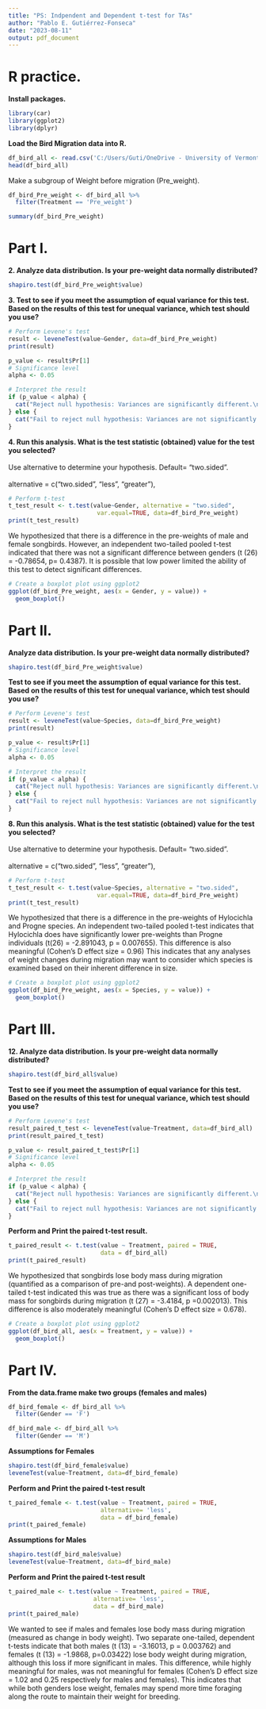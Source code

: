 ```yaml
---
title: "PS: Indpendent and Dependent t-test for TAs"
author: "Pablo E. Gutiérrez-Fonseca"
date: "2023-08-11"
output: pdf_document
---
```


# **R practice.<br />**  
\vspace{1em}

**Install packages.<br />**  
```r
library(car)
library(ggplot2)
library(dplyr)
```
\vspace{1em}

**Load the Bird Migration data into R.<br />**   
```r
df_bird_all <- read.csv('C:/Users/Guti/OneDrive - University of Vermont/Curriculum/07_ Cursos/NR-2400/Problem set_ Independent and Dependent t-tests/Bird_Migration.csv')
head(df_bird_all)
```
\vspace{1em}

Make a subgroup of Weight before migration (Pre_weight).
```r
df_bird_Pre_weight <- df_bird_all %>% 
  filter(Treatment == 'Pre_weight')

summary(df_bird_Pre_weight)
```
\newpage



# **Part I.**<br />  
**2. Analyze data distribution. Is your pre-weight data normally distributed?**  
```r
shapiro.test(df_bird_Pre_weight$value)
```
\vspace{1em}

**3. Test to see if you meet the assumption of equal variance for this test. Based on the results of this test for unequal variance, which test should you use?**  
```r
# Perform Levene's test
result <- leveneTest(value~Gender, data=df_bird_Pre_weight)
print(result)
```
\vspace{1em} 

```r
p_value <- result$Pr[1]
# Significance level
alpha <- 0.05

# Interpret the result
if (p_value < alpha) {
  cat("Reject null hypothesis: Variances are significantly different.\n")
} else {
  cat("Fail to reject null hypothesis: Variances are not significantly different.\n")
}
```
\vspace{1em}

**4. Run this analysis. What is the test statistic (obtained) value for the test you selected?**<br />  
 Use alternative to determine your hypothesis. Default= "two.sided".<br />   
 alternative = c("two.sided", "less", "greater"),
```r
# Perform t-test
t_test_result <- t.test(value~Gender, alternative = "two.sided",
                         var.equal=TRUE, data=df_bird_Pre_weight)
print(t_test_result)
```
\vspace{1em}
We hypothesized that there is a difference in the pre-weights of male and female songbirds. However, an independent two-tailed pooled t-test indicated that there was not a significant difference between genders (t (26) = -0.78654, p= 0.4387). It is possible that low power limited the ability of this test to detect significant differences. 
\vspace{1em}

```r
# Create a boxplot plot using ggplot2
ggplot(df_bird_Pre_weight, aes(x = Gender, y = value)) +
  geom_boxplot()  
```
\vspace{10em}




# **Part II.**<br />  
**Analyze data distribution. Is your pre-weight data normally distributed?**  
```r
shapiro.test(df_bird_Pre_weight$value)
```
\vspace{1em}

**Test to see if you meet the assumption of equal variance for this test. Based on the results of this test for unequal variance, which test should you use?**  
```r
# Perform Levene's test
result <- leveneTest(value~Species, data=df_bird_Pre_weight)
print(result)
```
\vspace{1em} 

```r
p_value <- result$Pr[1]
# Significance level
alpha <- 0.05

# Interpret the result
if (p_value < alpha) {
  cat("Reject null hypothesis: Variances are significantly different.\n")
} else {
  cat("Fail to reject null hypothesis: Variances are not significantly different.\n")
}
```
\vspace{1em}

**8. Run this analysis. What is the test statistic (obtained) value for the test you selected?**<br />  
 Use alternative to determine your hypothesis. Default= "two.sided".<br />   
 alternative = c("two.sided", "less", "greater"),
```r
# Perform t-test
t_test_result <- t.test(value~Species, alternative = "two.sided",
                         var.equal=TRUE, data=df_bird_Pre_weight)
print(t_test_result)
```
\vspace{1em}
We hypothesized that there is a difference in the pre-weights of Hylocichla and Progne species. An independent two-tailed pooled t-test indicates that Hylocichla does have significantly lower pre-weights than Progne individuals (t(26) = -2.891043, p = 0.007655).  This difference is also meaningful (Cohen’s D effect size = 0.96) This indicates that any analyses of weight changes during migration may want to consider which species is examined based on their inherent difference in size.  
\vspace{1em}

```r
# Create a boxplot plot using ggplot2
ggplot(df_bird_Pre_weight, aes(x = Species, y = value)) +
  geom_boxplot()  
```
\vspace{10em}


# **Part III.<br />**  
**12. Analyze data distribution. Is your pre-weight data normally distributed?**  
```r
shapiro.test(df_bird_all$value)
```
\vspace{1em}


**Test to see if you meet the assumption of equal variance for this test. Based on the results of this test for unequal variance, which test should you use?**  
```r
# Perform Levene's test
result_paired_t_test <- leveneTest(value~Treatment, data=df_bird_all)
print(result_paired_t_test)
```
\vspace{1em} 

```r
p_value <- result_paired_t_test$Pr[1]
# Significance level
alpha <- 0.05

# Interpret the result
if (p_value < alpha) {
  cat("Reject null hypothesis: Variances are significantly different.\n")
} else {
  cat("Fail to reject null hypothesis: Variances are not significantly different.\n")
}
```
\vspace{1em}

**Perform and Print the paired t-test result.**
```r
t_paired_result <- t.test(value ~ Treatment, paired = TRUE, 
                          data = df_bird_all)
print(t_paired_result)
```
\vspace{1em}
We hypothesized that songbirds lose body mass during migration (quantified as a comparison of pre-and post-weights). A dependent one-tailed t-test indicated this was true as there was a significant loss of body mass for songbirds during migration (t (27) = -3.4184, p =0.002013).  This difference is also moderately meaningful (Cohen’s D effect size = 0.678).
\vspace{1em}


```r
# Create a boxplot plot using ggplot2
ggplot(df_bird_all, aes(x = Treatment, y = value)) +
  geom_boxplot()  
```
\vspace{10em}

# **Part IV.**  
**From the data.frame make two groups (females and males)**
```r
df_bird_female <- df_bird_all %>% 
  filter(Gender == 'F')
```
\vspace{1em}

```r
df_bird_male <- df_bird_all %>% 
  filter(Gender == 'M')
```
\vspace{1em}

**Assumptions for Females**
```r
shapiro.test(df_bird_female$value)
leveneTest(value~Treatment, data=df_bird_female)
```
\vspace{1em}

**Perform and Print the paired t-test result**
```r
t_paired_female <- t.test(value ~ Treatment, paired = TRUE, 
                          alternative= 'less', 
                          data = df_bird_female)
print(t_paired_female)
```
\vspace{2em}

**Assumptions for Males**
```r
shapiro.test(df_bird_male$value)
leveneTest(value~Treatment, data=df_bird_male)
```
\vspace{1em}

**Perform and Print the paired t-test result**
```r
t_paired_male <- t.test(value ~ Treatment, paired = TRUE, 
                        alternative= 'less',
                        data = df_bird_male)
print(t_paired_male)
```
\vspace{1em}
We wanted to see if males and females lose body mass during migration (measured as change in body weight).  Two separate one-tailed, dependent t-tests indicate that  both males (t (13) = -3.16013, p = 0.003762) and females (t (13) = -1.9868, p=0.03422) lose body weight during migration, although this loss if more significant in males.  This difference, while highly meaningful for males, was not meaningful for females (Cohen’s D effect size = 1.02  and 0.25   respectively for males and females).  This indicates that while both genders lose weight, females may spend more time foraging along the route to maintain their weight for breeding.


